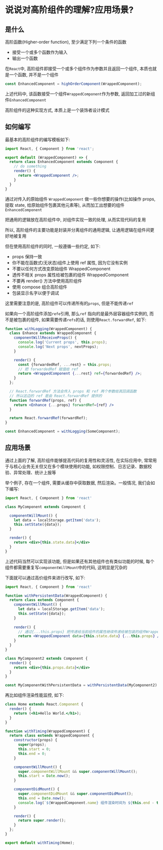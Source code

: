 # 说说对高阶组件的理解?应用场景?

## 是什么

高阶函数(Higher-order function), 至少满足下列一个条件的函数

- 接受一个或多个函数作为输入
- 输出一个函数

在`React`中, 高阶组件即接受一个或多个组件作为参数并且返回一个组件, 本质也就是一个函数, 并不是一个组件

```jsx
const EnhancedComponent = highOrderComponent(WrappedComponent);
```

上述代码中, 该函数接受一个组件`WrappedComponent`作为参数, 返回加工过的新组件`EnhancedComponent`

高阶组件的这种实现方式, 本质上是一个装饰者设计模式

## 如何编写

最基本的高阶组件的编写模板如下: 

```jsx
import React, { Component } from 'react';

export default (WrappedComponent) => {
  return class EnhancedComponent extends Component {
    // do something
    render() {
      return <WrappedComponent />;
    }
  }
}
```

通过对传入的原始组件 `WrappedComponent` 做一些你想要的操作(比如操作 props, 提取 state, 给原始组件包裹其他元素等), 从而加工出想要的组件 `EnhancedComponent`

把通用的逻辑放在高阶组件中, 对组件实现一致的处理, 从而实现代码的复用

所以, 高阶组件的主要功能是封装并分离组件的通用逻辑, 让通用逻辑在组件间更好地被复用

但在使用高阶组件的同时, 一般遵循一些约定, 如下: 

- props 保持一致
- 你不能在函数式(无状态)组件上使用 ref 属性, 因为它没有实例
- 不要以任何方式改变原始组件 WrappedComponent
- 透传不相关 props 属性给被包裹的组件 WrappedComponent
- 不要再 render() 方法中使用高阶组件
- 使用 compose 组合高阶组件
- 包装显示名字以便于调试

这里需要注意的是, 高阶组件可以传递所有的`props`, 但是不能传递`ref`

如果向一个高阶组件添加`refe`引用, 那么`ref` 指向的是最外层容器组件实例的, 而不是被包裹的组件, 如果需要传递`refs`的话, 则使用`React.forwardRef`, 如下: 

```jsx
function withLogging(WrappedComponent) {
  class Enhance extends WrappedComponent {
    componentWillReceiveProps() {
      console.log('Current props', this.props);
      console.log('Next props', nextProps);
    }

    render() {
      const {forwardedRef, ...rest} = this.props;
      // 把 forwardedRef 赋值给 ref
      return <WrappedComponent {...rest} ref={forwardedRef} />;
    }
  };

  // React.forwardRef 方法会传入 props 和 ref 两个参数给其回调函数
  // 所以这边的 ref 是由 React.forwardRef 提供的
  function forwardRef(props, ref) {
    return <Enhance {...props} forwardRef={ref} />
  }

  return React.forwardRef(forwardRef);
}

const EnhancedComponent = withLogging(SomeComponent);
```


## 应用场景

通过上面的了解, 高阶组件能够提高代码的复用性和灵活性, 在实际应用中, 常常用于与核心业务无关但又在多个模块使用的功能, 如权限控制、日志记录、数据校验、异常处理、统计上报等

举个例子, 存在一个组件, 需要从缓存中获取数据, 然后渲染。一般情况, 我们会如下编写: 

```jsx
import React, { Component } from 'react'

class MyComponent extends Component {

  componentWillMount() {
    let data = localStorage.getItem('data');
    this.setState({data});
  }

  render() {
    return <div>{this.state.data}</div>
  }
}
```

上述代码当然可以实现该功能, 但是如果还有其他组件也有类似功能的时候, 每个组件都需要重复写`componentWillMount`中的代码, 这明显是冗杂的

下面就可以通过高价组件来进行改写, 如下: 

```jsx
import React, { Component } from 'react'

function withPersistentData(WrappedComponent) {
  return class extends Component {
    componentWillMount() {
      let data = localStorage.getItem('data');
      this.setState({data});
    }
    
    render() {
      // 通过{...this.props} 把传递给当前组件的属性继续传递给被包装的组件WrappedComponent
      return <WrappedComponent data={this.state.data} {...this.props} />
    }
  }
}

class MyComponent2 extends Component {  
  render() {
    return <div>{this.props.data}</div>
  }
}

const MyComponentWithPersistentData = withPersistentData(MyComponent2)
```

再比如组件渲染性能监控, 如下: 

```jsx
class Home extends React.Component {
  render() {
    return (<h1>Hello World.</h1>);
  }
}

function withTiming(WrappedComponent) {
  return class extends WrappedComponent {
    constructor(props) {
      super(props);
      this.start = 0;
      this.end = 0;
    }

    componentWillMount() {
      super.componentWillMount && super.componentWillMount();
      this.start = Date.now();
    }

    componentDidMount() {
      super.componentDidMount && super.componentDidMount();
      this.end = Date.now();
      console.log(`${WrappedComponent.name} 组件渲染时间为 ${this.end - this.start} ms`);
    }

    render() {
      return super.render();
    }
  };
}

export default withTiming(Home);
```
